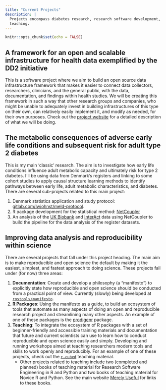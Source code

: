 ```yaml
---
title: "Current Projects"
description: |
  Projects encompass diabetes research, research software development, and
  teaching.
---
```


```r
knitr::opts_chunk$set(echo = FALSE)
```

## A framework for an open and scalable infrastructure for health data exemplified by the DD2 initiative

This is a software project where we aim to build an open source data
infrastructure framework that makes it easier to connect data collectors,
researchers, clinicians, and the general public, with the data, documentation,
and findings within health studies. We will be creating this framework in such a
way that other research groups and companies, who might be unable to adequately
invest in building infrastructures of this type on their own, can relatively
easily implement it, and modify as needed, for their own purposes. Check out
the [project website](https://steno-aarhus.github.io/dif-project/) for a
detailed description of what we will be doing.

## The metabolic consequences of adverse early life conditions and subsequent risk for adult type 2 diabetes

This is my main 'classic' research. The aim is to investigate how early life 
conditions influence adult metabolic capacity and ultimately risk for type 2 
diabetes. I'll be using data from Denmark's registers and linking to some
cohort studies to apply causal structure learning methods to identify pathways
between early life, adult metabolic characteristics, and diabetes. There are
several sub-projects related to this main project:

1. Denmark statistics application and study protocol: [gitlab.com/lwjohnst/meld-protocol](https://gitlab.com/lwjohnst/meld-protocol).
2. R package development for the statistical method: [NetCoupler](https://github.com/NetCoupler/NetCoupler)
3. An analysis of the [UK Biobank](https://gitlab.com/lwjohnst/ecc.cmd.ukbiobank/)
and [InterAct](https://gitlab.com/lwjohnst/ecc.mp.dm) data
using NetCoupler to build the pipeline for the data analysis of the 
register datasets.

## Improving data analysis and reproducibility within science

There are several projects that fall under this project heading. The main aim is
to make reproducible and open science the default by making it the easiest,
simplest, and fastest approach to doing science. These projects fall under (for
now) three areas:

1. **Documentation**: Create and develop a philosophy (a "manifesto") to
explicitly state how reproducible and open science should be conducted from a
practical point of view. Currently (slowly) being developed at 
[`rostools/manifesto`](https://rostools.gitlab.io/manifesto/).
1. **R Packages**: Using the manifesto as a guide, to build an ecosystem of
tools that automate as many aspects of doing an open and reproducible research
project and streamlining many other aspects. An example of one of these packages
is the [prodigenr](https://github.com/rostools/prodigenr) package.
1. **Teaching**: To integrate the ecosystem of R packages with a set of
beginner-friendly and accessible training materials and documentation that
future and current scientists can use to learn how to conduct reproducible and
open science easily and simply. Developing and running workshops aimed at
teaching researchers modern tools and skills to work openly and reproducibly.
For an example of one of these projects, check out the
[`r-cubed`](https://r-cubed.rostools.org/) teaching material.
    - Other projects related to teaching include two (completed and planned)
    books of teaching material for Research Software Engineering in R and
    Python and two books of teaching material for Novice R and Python. See
    the main website [Merely Useful](https://merely-useful.github.io/) for 
    links to these books.
